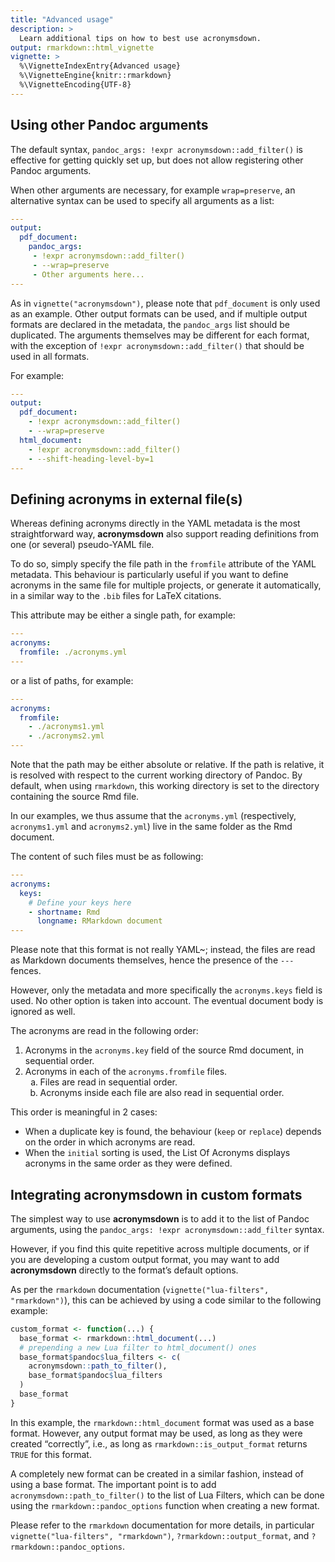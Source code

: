 ```yaml
---
title: "Advanced usage"
description: >
  Learn additional tips on how to best use acronymsdown.
output: rmarkdown::html_vignette
vignette: >
  %\VignetteIndexEntry{Advanced usage}
  %\VignetteEngine{knitr::rmarkdown}
  %\VignetteEncoding{UTF-8}
---
```


## Using other Pandoc arguments

The default syntax, `pandoc_args: !expr acronymsdown::add_filter()` is
effective for getting quickly set up, but does not allow registering
other Pandoc arguments.

When other arguments are necessary, for example `wrap=preserve`, an
alternative syntax can be used to specify all arguments as a list:

```yaml
---
output:
  pdf_document:
    pandoc_args:
     - !expr acronymsdown::add_filter()
     - --wrap=preserve
     - Other arguments here...
---
```

As in `vignette("acronymsdown")`, please note that `pdf_document` is
only used as an example. Other output formats can be used, and if multiple
output formats are declared in the metadata, the `pandoc_args` list should
be duplicated. The arguments themselves may be different for each format,
with the exception of `!expr acronymsdown::add_filter()` that should be
used in all formats.

For example:

```yaml
---
output:
  pdf_document:
    - !expr acronymsdown::add_filter()
    - --wrap=preserve
  html_document:
    - !expr acronymsdown::add_filter()
    - --shift-heading-level-by=1
---
```

## Defining acronyms in external file(s)

Whereas defining acronyms directly in the YAML metadata is the most
straightforward way, **acronymsdown** also support reading definitions
from one (or several) pseudo-YAML file.

To do so, simply specify the file path in the `fromfile` attribute of
the YAML metadata.
This behaviour is particularly useful if you want to define acronyms
in the same file for multiple projects, or generate it automatically,
in a similar way to the `.bib` files for LaTeX citations.

This attribute may be either a single path, for example:

```yaml
---
acronyms:
  fromfile: ./acronyms.yml
---
```

or a list of paths, for example:

```yaml
---
acronyms:
  fromfile:
    - ./acronyms1.yml
    - ./acronyms2.yml
---
```

Note that the path may be either absolute or relative. If the path is
relative, it is resolved with respect to the current working directory
of Pandoc. By default, when using `rmarkdown`, this working directory is
set to the directory containing the source Rmd file.

In our examples, we thus assume that the `acronyms.yml` (respectively,
`acronyms1.yml` and `acronyms2.yml`) live in the same folder as the Rmd
document.

The content of such files must be as following:

```yaml
---
acronyms:
  keys:
    # Define your keys here
    - shortname: Rmd
      longname: RMarkdown document
---
```

Please note that this format is not really YAML~; instead, the files are
read as Markdown documents themselves, hence the presence of the `---`
fences.

However, only the metadata and more specifically the `acronyms.keys` field
is used. No other option is taken into account. The eventual document
body is ignored as well.

The acronyms are read in the following order:

1. Acronyms in the `acronyms.key` field of the source Rmd document, in
  sequential order.
2. Acronyms in each of the `acronyms.fromfile` files.
    a. Files are read in sequential order.
    b. Acronyms inside each file are also read in sequential order.

This order is meaningful in 2 cases:

- When a duplicate key is found, the behaviour (`keep` or `replace`)
  depends on the order in which acronyms are read.
- When the `initial` sorting is used, the List Of Acronyms displays
  acronyms in the same order as they were defined.

## Integrating acronymsdown in custom formats

The simplest way to use **acronymsdown** is to add it to the list of
Pandoc arguments, using the `pandoc_args: !expr acronymsdown::add_filter`
syntax.

However, if you find this quite repetitive across multiple documents, or
if you are developing a custom output format, you may want to add
**acronymsdown** directly to the format's default options.

As per the `rmarkdown` documentation (`vignette("lua-filters", "rmarkdown")`),
this can be achieved by using a code similar to the following example:

```r
custom_format <- function(...) {
  base_format <- rmarkdown::html_document(...)
  # prepending a new Lua filter to html_document() ones
  base_format$pandoc$lua_filters <- c(
    acronymsdown::path_to_filter(),
    base_format$pandoc$lua_filters
  )
  base_format
}
```

In this example, the `rmarkdown::html_document` format was used as a base
format.
However, any output format may be used, as long as they were created
"correctly", i.e., as long as `rmarkdown::is_output_format` returns `TRUE`
for this format.

A completely new format can be created in a similar fashion, instead of
using a base format.
The important point is to add `acronymsdown::path_to_filter()` to the list
of Lua Filters, which can be done using the `rmarkdown::pandoc_options`
function when creating a new format.

Please refer to the `rmarkdown` documentation for more details, in
particular `vignette("lua-filters", "rmarkdown")`, `?rmarkdown::output_format`,
and `?rmarkdown::pandoc_options`.
